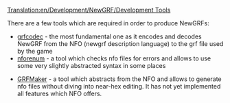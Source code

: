 [[Translation:en/Development/NewGRF/Development Tools]]
{{ru/Перевод|en/Development/NewGRF/Development Tools|0}}

There are a few tools which are required in order to produce NewGRFs:

* [http://www.openttd.org/download-grfcodec grfcodec] - the most fundamental one as it encodes and decodes NewGRF from the NFO (newgrf description language) to the grf file used by the game
* [http://www.openttd.org/download-nforenum nforenum] - a tool which checks nfo files for errors and allows to use some very slightly abstracted syntax in some places

* [http://www.tt-forums.net/viewtopic.php?f=68&t=10167 GRFMaker] - a tool which abstracts from the NFO and allows to generate nfo files without diving into near-hex editing. It has not yet implemented all features which NFO offers.